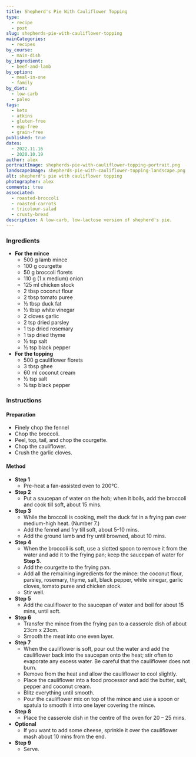 ```yaml
---
title: Shepherd's Pie With Cauliflower Topping
type:
  - recipe
  - post
slug: shepherds-pie-with-cauliflower-topping
mainCategories:
  - recipes
by_course:
  - main-dish
by_ingredient:
  - beef-and-lamb
by_option:
  - meal-in-one
  - family
by_diet:
  - low-carb
  - paleo
tags:
  - keto
  - atkins
  - gluten-free
  - egg-free
  - grain-free
published: true
dates:
  - 2022.11.16
  - 2020.10.19
author: alex
portraitImage: shepherds-pie-with-cauliflower-topping-portrait.png
landscapeImage: shepherds-pie-with-cauliflower-topping-landscape.png
alt: shepherd's pie with cauliflower topping
photographer: alex
comments: true
associated:
  - roasted-broccoli
  - roasted-carrots
  - tricolour-salad
  - crusty-bread
description: A low-carb, low-lactose version of shepherd's pie.
---
```


<Ingredients>

### Ingredients

- **For the mince**
  - 500 g lamb mince
  - 100 g courgette
  - 50 g broccoli florets
  - 110 g (1 x medium) onion
  - 125 ml chicken stock
  - 2 tbsp coconut flour
  - 2 tbsp tomato puree
  - ½ tbsp duck fat
  - ½ tbsp white vinegar
  - 2 cloves garlic
  - 2 tsp dried parsley
  - 1 tsp dried rosemary
  - 1 tsp dried thyme
  - ½ tsp salt
  - ½ tsp black pepper
- **For the topping**
  - 500 g cauliflower florets
  - 3 tbsp ghee
  - 60 ml coconut cream
  - ½ tsp salt
  - ¼ tsp black pepper

</Ingredients>

<Instructions>

### Instructions

#### Preparation

- Finely chop the fennel
- Chop the broccoli.
- Peel, top, tail, and chop the courgette.
- Chop the cauliflower.
- Crush the garlic cloves.

#### Method

- **Step 1**
  - Pre-heat a fan-assisted oven to 200°C.
- **Step 2**
  - Put a saucepan of water on the hob; when it boils, add the broccoli and cook till soft, about 15 mins.
- **Step 3**
  - While the broccoli is cooking, melt the duck fat in a frying pan over medium-high heat. (Number 7.)
  - Add the fennel and fry till soft, about 5-10 mins.
  - Add the ground lamb and fry until browned, about 10 mins.
- **Step 4**
  - When the broccoli is soft, use a slotted spoon to remove it from the water and add it to the frying pan; keep the saucepan of water for **Step 5**.
  - Add the courgette to the frying pan.
  - Add all the remaining ingredients for the mince: the coconut flour, parsley, rosemary, thyme, salt, black pepper, white vinegar, garlic cloves, tomato puree and chicken stock.
  - Stir well.
- **Step 5**
  - Add the cauliflower to the saucepan of water and boil for about 15 mins, until soft.
- **Step 6**
  - Transfer the mince from the frying pan to a casserole dish of about 23cm x 23cm.
  - Smooth the meat into one even layer.
- **Step 7**
  - When the cauliflower is soft, pour out the water and add the cauliflower back into the saucepan onto the heat; stir often to evaporate any excess water. Be careful that the cauliflower does not burn.
  - Remove from the heat and allow the cauliflower to cool slightly.
  - Place the cauliflower into a food processor and add the butter, salt, pepper and coconut cream.
  - Blitz everything until smooth.
  - Pour the cauliflower mix on top of the mince and use a spoon or spatula to smooth it into one layer covering the mince.
- **Step 8**
  - Place the casserole dish in the centre of the oven for 20 – 25 mins.
- **Optional**
  - If you want to add some cheese, sprinkle it over the cauliflower mash about 10 mins from the end.
- **Step 9**
  - Serve.

</Instructions>
